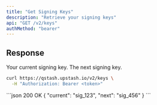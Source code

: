 ```yaml
---
title: "Get Signing Keys"
description: "Retrieve your signing keys"
api: "GET /v2/keys"
authMethod: "bearer"
---
```


## Response

<ResponseField name="current" type="string" required>
  Your current signing key.
</ResponseField>
<ResponseField name="next" type="string" required>
  The next signing key.
</ResponseField>

<RequestExample>

```sh
curl https://qstash.upstash.io/v2/keys \
  -H "Authorization: Bearer <token>"
```

</RequestExample>

<ResponseExample>
```json 200 OK
{ "current": "sig_123", "next": "sig_456" }
```
</ResponseExample>
